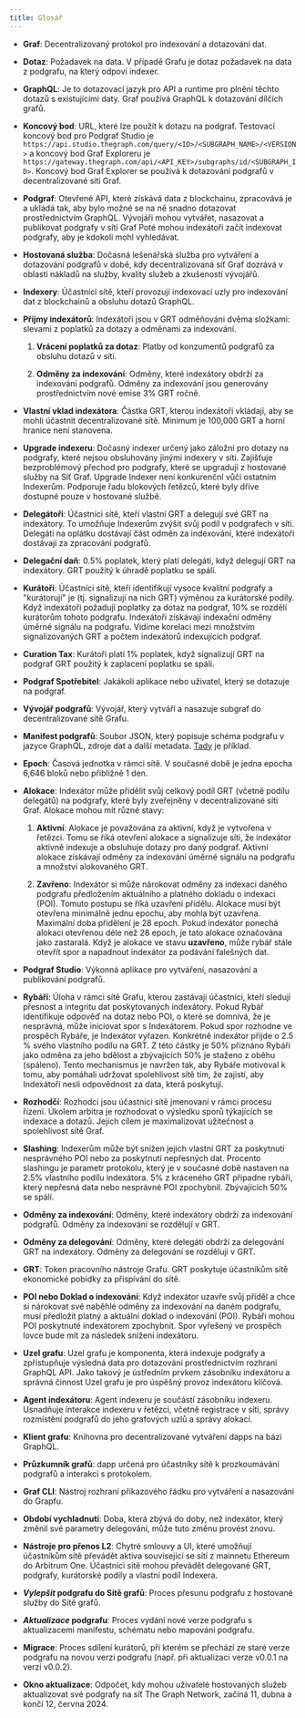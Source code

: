 ```yaml
---
title: Glosář
---
```


- **Graf**: Decentralizovaný protokol pro indexování a dotazování dat.

- **Dotaz**: Požadavek na data. V případě Grafu je dotaz požadavek na data z podgrafu, na který odpoví indexer.

- **GraphQL**: Je to dotazovací jazyk pro API a runtime pro plnění těchto dotazů s existujícími daty. Graf používá GraphQL k dotazování dílčích grafů.

- **Koncový bod**: URL, které lze použít k dotazu na podgraf. Testovací koncový bod pro Podgraf Studio je `https://api.studio.thegraph.com/query/<ID>/<SUBGRAPH_NAME>/<VERSION>` a koncový bod Graf Exploreru je `https://gateway.thegraph.com/api/<API_KEY>/subgraphs/id/<SUBGRAPH_ID>`. Koncový bod Graf Explorer se používá k dotazování podgrafů v decentralizované síti Graf.

- **Podgraf**: Otevřené API, které získává data z blockchainu, zpracovává je a ukládá tak, aby bylo možné se na ně snadno dotazovat prostřednictvím GraphQL. Vývojáři mohou vytvářet, nasazovat a publikovat podgrafy v síti Graf Poté mohou indexátoři začít indexovat podgrafy, aby je kdokoli mohl vyhledávat.

- **Hostovaná služba**: Dočasná lešenářská služba pro vytváření a dotazování podgrafů v době, kdy decentralizovaná síť Graf dozrává v oblasti nákladů na služby, kvality služeb a zkušeností vývojářů.

- **Indexery**: Účastníci sítě, kteří provozují indexovací uzly pro indexování dat z blockchainů a obsluhu dotazů GraphQL.

- **Příjmy indexátorů**: Indexátoři jsou v GRT odměňováni dvěma složkami: slevami z poplatků za dotazy a odměnami za indexování.

  1. **Vrácení poplatků za dotaz**: Platby od konzumentů podgrafů za obsluhu dotazů v síti.

  2. **Odměny za indexování**: Odměny, které indexátory obdrží za indexování podgrafů. Odměny za indexování jsou generovány prostřednictvím nové emise 3% GRT ročně.

- **Vlastní vklad indexátora**: Částka GRT, kterou indexátoři vkládají, aby se mohli účastnit decentralizované sítě. Minimum je 100,000 GRT a horní hranice není stanovena.

- **Upgrade indexeru**: Dočasný indexer určený jako záložní pro dotazy na podgrafy, které nejsou obsluhovány jinými indexery v síti. Zajišťuje bezproblémový přechod pro podgrafy, které se upgradují z hostované služby na Síť Graf. Upgrade Indexer není konkurenční vůči ostatním Indexerům. Podporuje řadu blokových řetězců, které byly dříve dostupné pouze v hostované službě.

- **Delegátoři**: Účastníci sítě, kteří vlastní GRT a delegují své GRT na indexátory. To umožňuje Indexerům zvýšit svůj podíl v podgrafech v síti. Delegáti na oplátku dostávají část odměn za indexování, které indexátoři dostávají za zpracování podgrafů.

- **Delegační daň**: 0.5% poplatek, který platí delegáti, když delegují GRT na indexátory. GRT použitý k úhradě poplatku se spálí.

- **Kurátoři**: Účastníci sítě, kteří identifikují vysoce kvalitní podgrafy a "kurátorují" je (tj. signalizují na nich GRT) výměnou za kurátorské podíly. Když indexátoři požadují poplatky za dotaz na podgraf, 10% se rozdělí kurátorům tohoto podgrafu. Indexátoři získávají indexační odměny úměrné signálu na podgrafu. Vidíme korelaci mezi množstvím signalizovaných GRT a počtem indexátorů indexujících podgraf.

- **Curation Tax**: Kurátoři platí 1% poplatek, když signalizují GRT na podgraf GRT použitý k zaplacení poplatku se spálí.

- **Podgraf Spotřebitel**: Jakákoli aplikace nebo uživatel, který se dotazuje na podgraf.

- **Vývojář podgrafů**: Vývojář, který vytváří a nasazuje subgraf do decentralizované sítě Grafu.

- **Manifest podgrafů**: Soubor JSON, který popisuje schéma podgrafu v jazyce GraphQL, zdroje dat a další metadata. [Tady](https://github.com/graphprotocol/example-subgraph/blob/master/subgraph.yaml) je příklad.

- **Epoch**: Časová jednotka v rámci sítě. V současné době je jedna epocha 6,646 bloků nebo přibližně 1 den.

- **Alokace**: Indexátor může přidělit svůj celkový podíl GRT (včetně podílu delegátů) na podgrafy, které byly zveřejněny v decentralizované síti Graf. Alokace mohou mít různé stavy:

  1. **Aktivní**: Alokace je považována za aktivní, když je vytvořena v řetězci. Tomu se říká otevření alokace a signalizuje síti, že indexátor aktivně indexuje a obsluhuje dotazy pro daný podgraf. Aktivní alokace získávají odměny za indexování úměrné signálu na podgrafu a množství alokovaného GRT.

  2. **Zavřeno**: Indexátor si může nárokovat odměny za indexaci daného podgrafu předložením aktuálního a platného dokladu o indexaci (POI). Tomuto postupu se říká uzavření přídělu. Alokace musí být otevřena minimálně jednu epochu, aby mohla být uzavřena. Maximální doba přidělení je 28 epoch. Pokud indexátor ponechá alokaci otevřenou déle než 28 epoch, je tato alokace označována jako zastaralá. Když je alokace ve stavu **uzavřeno**, může rybář stále otevřít spor a napadnout indexátor za podávání falešných dat.

- **Podgraf Studio**: Výkonná aplikace pro vytváření, nasazování a publikování podgrafů.

- **Rybáři**: Úloha v rámci sítě Grafu, kterou zastávají účastníci, kteří sledují přesnost a integritu dat poskytovaných indexátory. Pokud Rybář identifikuje odpověď na dotaz nebo POI, o které se domnívá, že je nesprávná, může iniciovat spor s Indexátorem. Pokud spor rozhodne ve prospěch Rybáře, je Indexátor vyřazen. Konkrétně indexátor přijde o 2.5 % svého vlastního podílu na GRT. Z této částky je 50% přiznáno Rybáři jako odměna za jeho bdělost a zbývajících 50% je staženo z oběhu (spáleno). Tento mechanismus je navržen tak, aby Rybáře motivoval k tomu, aby pomáhali udržovat spolehlivost sítě tím, že zajistí, aby Indexátoři nesli odpovědnost za data, která poskytují.

- **Rozhodčí**: Rozhodci jsou účastníci sítě jmenovaní v rámci procesu řízení. Úkolem arbitra je rozhodovat o výsledku sporů týkajících se indexace a dotazů. Jejich cílem je maximalizovat užitečnost a spolehlivost sítě Graf.

- **Slashing**: Indexerům může být snížen jejich vlastní GRT za poskytnutí nesprávného POI nebo za poskytnutí nepřesných dat. Procento slashingu je parametr protokolu, který je v současné době nastaven na 2.5% vlastního podílu indexátora. 5% z kráceného GRT připadne rybáři, který nepřesná data nebo nesprávné POI zpochybnil. Zbývajících 50% se spálí.

- **Odměny za indexování**: Odměny, které indexátory obdrží za indexování podgrafů. Odměny za indexování se rozdělují v GRT.

- **Odměny za delegování**: Odměny, které delegáti obdrží za delegování GRT na indexátory. Odměny za delegování se rozdělují v GRT.

- **GRT**: Token pracovního nástroje Grafu. GRT poskytuje účastníkům sítě ekonomické pobídky za přispívání do sítě.

- **POI nebo Doklad o indexování**: Když indexátor uzavře svůj příděl a chce si nárokovat své naběhlé odměny za indexování na daném podgrafu, musí předložit platný a aktuální doklad o indexování (POI). Rybáři mohou POI poskytnuté indexátorem zpochybnit. Spor vyřešený ve prospěch lovce bude mít za následek snížení indexátoru.

- **Uzel grafu**: Uzel grafu je komponenta, která indexuje podgrafy a zpřístupňuje výsledná data pro dotazování prostřednictvím rozhraní GraphQL API. Jako takový je ústředním prvkem zásobníku indexátoru a správná činnost Uzel grafu je pro úspěšný provoz indexátoru klíčová.

- **Agent indexátoru**: Agent indexeru je součástí zásobníku indexeru. Usnadňuje interakce indexeru v řetězci, včetně registrace v síti, správy rozmístění podgrafů do jeho grafových uzlů a správy alokací.

- **Klient grafu**: Knihovna pro decentralizované vytváření dapps na bázi GraphQL.

- **Průzkumník grafů**: dapp určená pro účastníky sítě k prozkoumávání podgrafů a interakci s protokolem.

- **Graf CLI**: Nástroj rozhraní příkazového řádku pro vytváření a nasazování do Grapfu.

- **Období vychladnutí**: Doba, která zbývá do doby, než indexátor, který změnil své parametry delegování, může tuto změnu provést znovu.

- **Nástroje pro přenos L2**: Chytré smlouvy a UI, které umožňují účastníkům sítě převádět aktiva související se sítí z mainnetu Ethereum do Arbitrum One. Účastníci sítě mohou převádět delegované GRT, podgrafy, kurátorské podíly a vlastní podíl Indexera.

- **_Vylepšit_ podgrafu do Sítě grafů**: Proces přesunu podgrafu z hostované služby do Sítě grafů.

- **_Aktualizace_ podgrafu**: Proces vydání nové verze podgrafu s aktualizacemi manifestu, schématu nebo mapování podgrafu.

- **Migrace**: Proces sdílení kurátorů, při kterém se přechází ze staré verze podgrafu na novou verzi podgrafu (např. při aktualizaci verze v0.0.1 na verzi v0.0.2).

- **Okno aktualizace**: Odpočet, kdy mohou uživatelé hostovaných služeb aktualizovat své podgrafy na síť The Graph Network, začíná 11, dubna a končí 12, června 2024.
